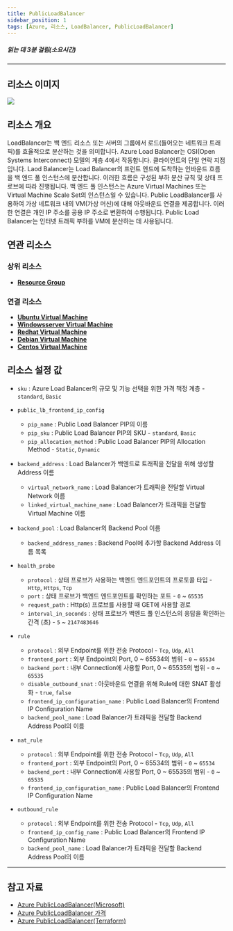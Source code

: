 ```yaml
---
title: PublicLoadBalancer
sidebar_position: 1
tags: [Azure, 리소스, LoadBalancer, PublicLoadBalancer]
---
```





##### 읽는 데 3분 걸림(소요시간)

*****

## 리소스 이미지
<img src={icon} />

## 리소스 개요
LoadBalancer는 백 엔드 리소스 또는 서버의 그룹에서 로드(들어오는 네트워크 트래픽)를 효율적으로 분산하는 것을 의미합니다.
Azure Load Balancer는 OSI(Open Systems Interconnect) 모델의 계층 4에서 작동합니다. 클라이언트의 단일 연락 지점입니다. 
Laod Balancer는 Load Balancer의 프런트 엔드에 도착하는 인바운드 흐름을 백 엔드 풀 인스턴스에 분산합니다. 
이러한 흐름은 구성된 부하 분산 규칙 및 상태 프로브에 따라 진행됩니다. 
백 엔드 풀 인스턴스는 Azure Virtual Machines 또는 Virtual Machine Scale Set의 인스턴스일 수 있습니다.
Public LoadBalancer를 사용하여 가상 네트워크 내의 VM(가상 머신)에 대해 아웃바운드 연결을 제공합니다. 
이러한 연결은 개인 IP 주소를 공용 IP 주소로 변환하여 수행됩니다. Public Load Balancer는 인터넷 트래픽 부하를 VM에 분산하는 데 사용됩니다.

## 연관 리소스
### 상위 리소스
- [**Resource Group**](https://docs.cstudio.app/docs/resource/azure/Base/ResourceGroup)

### 연결 리소스
- [**Ubuntu Virtual Machine**](https://docs.cstudio.app/docs/resource/azure/Compute/UbuntuVirtualMachine)
- [**Windowsserver Virtual Machine**](https://docs.cstudio.app/docs/resource/azure/Compute/WindowsserverVirtualMachine)
- [**Redhat Virtual Machine**](https://docs.cstudio.app/docs/resource/azure/Compute/RedhatVirtualMachine)
- [**Debian Virtual Machine**](https://docs.cstudio.app/docs/resource/azure/Compute/DebianVirtualMachine)
- [**Centos Virtual Machine**](https://docs.cstudio.app/docs/resource/azure/Compute/CentosVirtualMachine)


## 리소스 설정 값
- ```sku``` : Azure Load Balancer의 규모 및 기능 선택을 위한 가격 책정 계층 - ```standard```, ```Basic```

- ```public_lb_frontend_ip_config``` 
  + ```pip_name``` : Public Load Balancer PIP의 이름
  + ```pip_sku``` : Public Load Balancer PIP의 SKU - ```standard```, ```Basic```
  + ```pip_allocation_method``` : Public Load Balancer PIP의 Allocation Method - ```Static```, ```Dynamic```


- ```backend_address``` : Load Balancer가 백엔드로 트래픽을 전달을 위해 생성할 Address 이름
  + ```virtual_network_name``` : Load Balancer가 트래픽을 전달할 Virtual Network 이름
  + ```linked_virtual_machine_name``` : Load Balancer가 트래픽을 전달할 Virtual Machine 이름


- ```backend_pool``` : Load Balancer의 Backend Pool 이름
  + ```backend_address_names``` : Backend Pool에 추가할 Backend Address 이름 목록


- ```health_probe``` 
  + ```protocol``` : 상태 프로브가 사용하는 백엔드 엔드포인트의 프로토콜 타입 - ```Http```, ```Https```, ```Tcp```
  + ```port``` : 상태 프로브가 백엔드 엔드포인트를 확인하는 포트 - ```0``` ~ ```65535```
  + ```request_path``` : Http(s) 프로브를 사용할 때 GET에 사용할 경로 
  + ```interval_in_seconds``` : 상태 프로브가 백엔드 풀 인스턴스의 응답을 확인하는 간격 (초) - ```5``` ~ ```2147483646```


- ```rule``` 
  + ```protocol``` : 외부 Endpoint를 위한 전송 Protocol - ```Tcp```, ```Udp```, ```All```
  + ```frontend_port``` : 외부 Endpoint의 Port, 0 ~ 65534의 범위 - ```0``` ~ ```65534```
  + ```backend_port``` : 내부 Connection에 사용할 Port, 0 ~ 65535의 범위 - ```0``` ~ ```65535```
  + ```disable_outbound_snat``` : 아웃바운드 연결을 위해 Rule에 대한 SNAT 활성화 - ```true```, ```false```
  + ```frontend_ip_configuration_name``` : Public Load Balancer의 Frontend IP Configuration Name
  + ```backend_pool_name``` : Load Balancer가 트래픽을 전달할 Backend Address Pool의 이름


- ```nat_rule``` 
  + ```protocol``` : 외부 Endpoint를 위한 전송 Protocol - ```Tcp```, ```Udp```, ```All```
  + ```frontend_port``` : 외부 Endpoint의 Port, 0 ~ 65534의 범위 - ```0``` ~ ```65534```
  + ```backend_port``` : 내부 Connection에 사용할 Port, 0 ~ 65535의 범위 - ```0``` ~ ```65535```
  + ```frontend_ip_configuration_name``` : Public Load Balancer의 Frontend IP Configuration Name


- ```outbound_rule``` 
  + ```protocol``` : 외부 Endpoint를 위한 전송 Protocol - ```Tcp```, ```Udp```, ```All```
  + ```frontend_ip_config_name``` : Public Load Balancer의 Frontend IP Configuration Name
  + ```backend_pool_name``` : Load Balancer가 트래픽을 전달할 Backend Address Pool의 이름





*****
## 참고 자료
- [Azure PublicLoadBalancer(Microsoft)](https://learn.microsoft.com/ko-kr/azure/load-balancer/load-balancer-overview)
- [Azure PublicLoadBalancer 가격](https://azure.microsoft.com/en-us/pricing/details/load-balancer/) 
- [Azure PublicLoadBalancer(Terraform)](https://registry.terraform.io/providers/hashicorp/azurerm/latest/docs/resources/lb)

